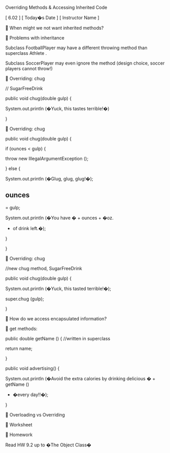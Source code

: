 Overriding Methods & 
Accessing Inherited Code


[ 6.02 ] [ Today�s Date ] [ Instructor Name ]



When might we not want inherited methods?



Problems with inheritance


Subclass 
FootballPlayer
may have a different 
throwing
method 
than superclass 
Athlete
.


Subclass 
SoccerPlayer
may even ignore the method (design choice, 
soccer players cannot throw!)



Overriding: chug


// 
SugarFreeDrink


public void chug(double gulp) {


System.out.println
(�Yuck, this tastes terrible!�)


}



Overriding: chug


public void chug(double gulp) {


if (ounces < gulp) {


throw new 
IllegalArgumentException
();


} else {


System.out.println
(�Glug, glug, glug!�);


ounces 
-
= gulp;


System.out.println
(�You have � + ounces + �oz.


+ of drink left.�);


}


}



Overriding: chug


//new chug method, 
SugarFreeDrink


public void chug(double gulp) {


System.out.println
(�Yuck, this tasted terrible!�);


super.chug
(gulp);


}



How do we access encapsulated information?



get
methods:


public double 
getName
() 
{ 
//written in superclass


return name;


}


public void advertising() {


System.out.println
(�Avoid the extra calories by 
drinking delicious � + 
getName
()
+ �every day!!�);


}



Overloading vs Overriding



Worksheet



Homework


Read HW 9.2 up to �The Object Class� 



